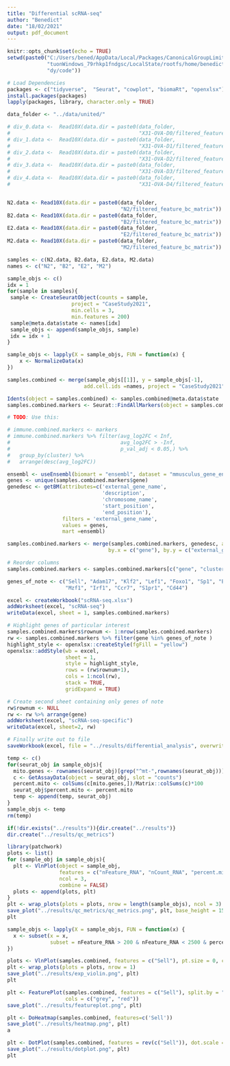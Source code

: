 ---
title: "Differential scRNA-seq"
author: "Benedict"
date: "18/02/2021"
output: pdf_document
---

```{r setup, include=FALSE}
knitr::opts_chunk$set(echo = TRUE)
setwd(paste0("C:/Users/bened/AppData/Local/Packages/CanonicalGroupLimited.Ubun",
             "tuonWindows_79rhkp1fndgsc/LocalState/rootfs/home/benedict/CaseStu",
             "dy/code"))

# Load Dependencies
packages <- c("tidyverse",  "Seurat", "cowplot", "biomaRt", "openxlsx")
install.packages(packages)
lapply(packages, library, character.only = TRUE)
```


```{r data_import}
data_folder <- "../data/united/"

# div_0.data <-  Read10X(data.dir = paste0(data_folder, 
#                                          "X31-OVA-D0/filtered_feature_bc_matrix"))
# div_1.data <-  Read10X(data.dir = paste0(data_folder, 
#                                          "X31-OVA-D1/filtered_feature_bc_matrix"))
# div_2.data <-  Read10X(data.dir = paste0(data_folder,
#                                          "X31-OVA-D2/filtered_feature_bc_matrix"))
# div_3.data <-  Read10X(data.dir = paste0(data_folder,
#                                          "X31-OVA-D3/filtered_feature_bc_matrix"))
# div_4.data <-  Read10X(data.dir = paste0(data_folder,
#                                          "X31-OVA-D4/filtered_feature_bc_matrix"))


N2.data <- Read10X(data.dir = paste0(data_folder,
                                     "N2/filtered_feature_bc_matrix"))
B2.data <- Read10X(data.dir = paste0(data_folder, 
                                     "B2/filtered_feature_bc_matrix"))
E2.data <- Read10X(data.dir = paste0(data_folder, 
                                     "E2/filtered_feature_bc_matrix"))
M2.data <- Read10X(data.dir = paste0(data_folder, 
                                     "M2/filtered_feature_bc_matrix"))

samples <- c(N2.data, B2.data, E2.data, M2.data)
names <- c("N2", "B2", "E2", "M2")
```


```{r create_seurat_objects, echo=FALSE}
sample_objs <- c()
idx = 1
for(sample in samples){
 sample <- CreateSeuratObject(counts = sample,
                     project = "CaseStudy2021",
                     min.cells = 3,
                     min.features = 200)
 sample@meta.data$state <- names[idx]
 sample_objs <- append(sample_objs, sample)
 idx = idx + 1
}
```

```{r normalise}
sample_objs <- lapply(X = sample_objs, FUN = function(x) {
    x <- NormalizeData(x)
})
```

```{r merge_objects, echo=FALSE}
samples.combined <- merge(sample_objs[[1]], y = sample_objs[-1],
                         add.cell.ids =names, project = "CaseStudy2021")
```


```{r}
Idents(object = samples.combined) <- samples.combined@meta.data$state
samples.combined.markers <- Seurat::FindAllMarkers(object = samples.combined)
```

```{r}
# TODO: Use this:

# immune.combined.markers <- markers
# immune.combined.markers %>% filter(avg_log2FC < Inf,
#                                    avg_log2FC > -Inf,
#                                    p_val_adj < 0.05,) %>%
#   group_by(cluster) %>%
#   arrange(desc(avg_log2FC))
```


```{r annotation_biomart}
ensembl <- useEnsembl(biomart = "ensembl", dataset = "mmusculus_gene_ensembl")
genes <- unique(samples.combined.markers$gene)
genedesc <- getBM(attributes=c('external_gene_name',
                               'description',
                               'chromosome_name',
                               'start_position',
                               'end_position'), 
                  filters = 'external_gene_name', 
                  values = genes,
                  mart =ensembl)

samples.combined.markers <- merge(samples.combined.markers, genedesc, all=TRUE,
                                 by.x = c("gene"), by.y = c("external_gene_name"))

# Reorder columns
samples.combined.markers <- samples.combined.markers[c("gene", "cluster", "avg_log2FC", "p_val_adj", "pct.1", "pct.2", "description", "chromosome_name", "start_position", "end_position")]
```


```{r write_excel}
genes_of_note <- c("Sell", "Adam17", "Klf2", "Lef1", "Foxo1", "Sp1", "Ets1",
                   "Mzf1", "Irf1", "Ccr7", "S1pr1", "Cd44")

excel <- createWorkbook("scRNA-seq.xlsx")
addWorksheet(excel, "scRNA-seq")
writeData(excel, sheet = 1, samples.combined.markers)

# Highlight genes of particular interest
samples.combined.markers$rownum <- 1:nrow(samples.combined.markers)
rw <- samples.combined.markers %>% filter(gene %in% genes_of_note )
highlight_style <- openxlsx::createStyle(fgFill = "yellow")
openxlsx::addStyle(wb = excel, 
                   sheet = 1, 
                   style = highlight_style,
                   rows = (rw$rownum+1),
                   cols = 1:ncol(rw),
                   stack = TRUE,
                   gridExpand = TRUE)

# Create second sheet containing only genes of note
rw$rownum <- NULL
rw <- rw %>% arrange(gene)
addWorksheet(excel, "scRNA-seq-specific")
writeData(excel, sheet=2, rw)

# Finally write out to file
saveWorkbook(excel, file = "../results/differential_analysis", overwrite = TRUE)
```


```{r compute_qc_metrics, echo=FALSE}
temp <- c()
for(seurat_obj in sample_objs){
  mito.genes <- rownames(seurat_obj)[grep("^mt-",rownames(seurat_obj))]
  c <- GetAssayData(object = seurat_obj, slot = "counts")
  percent.mito <- colSums(c[mito.genes,])/Matrix::colSums(c)*100
  seurat_obj$percent.mito <- percent.mito
  temp <- append(temp, seurat_obj)
}
sample_objs <- temp
rm(temp)
```


```{r results_setup, echo=FALSE}
if(!dir.exists("../results")){dir.create("../results")}
dir.create("../results/qc_metrics")
```


```{r plot_qc_metrics, echo=FALSE}
library(patchwork)
plots <- list()
for (sample_obj in sample_objs){
  plt <- VlnPlot(object = sample_obj,
                 features = c("nFeature_RNA", "nCount_RNA", "percent.mito"),
                 ncol = 3,
                 combine = FALSE)
  plots <- append(plots, plt)
}
plt <- wrap_plots(plots = plots, nrow = length(sample_objs), ncol = 3)
save_plot("../results/qc_metrics/qc_metrics.png", plt, base_height = 15, base_width = 20)
plt
```


```{r filter_on_qc_metrics, echo=FALSE}
sample_objs <- lapply(X = sample_objs, FUN = function(x) {
  x <- subset(x = x,
              subset = nFeature_RNA > 200 & nFeature_RNA < 2500 & percent.mito < 5 )
})
```


```{r violinplot, echo=FALSE}
plots <- VlnPlot(samples.combined, features = c("Sell"), pt.size = 0, combine = FALSE)
plt <- wrap_plots(plots = plots, nrow = 1)
save_plot("../results/exp_violin.png", plt)
plt
```


```{r featureplot, echo=FALSE}
plt <- FeaturePlot(samples.combined, features = c("Sell"), split.by = "state", 
                   cols = c("grey", "red"))
save_plot("../results/featureplot.png", plt)
```


```{r heatmap, echo=FALSE}
plt <- DoHeatmap(samples.combined, features=c('Sell'))
save_plot("../results/heatmap.png", plt)
a
```


```{r dotplot, echo=FALSE}
plt <- DotPlot(samples.combined, features = rev(c("Sell")), dot.scale = 8) + RotatedAxis()
save_plot("../results/dotplot.png", plt)
plt
```
